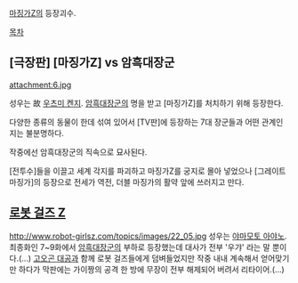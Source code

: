 [[마징가Z]]의 등장괴수.

[[목차]]
== [극장판] [마징가Z] vs 암흑대장군 ==
attachment:6.jpg

성우는 故 [[우츠미 켄지]]. [[암흑대장군]]의 명을 받고 [마징가Z]를 처치하기 위해 등장한다.

다양한 종류의 동물이 한데 섞여 있어서 [TV판]에 등장하는 7대 장군들과 어떤 관계인지는 불분명하다.

작중에선 암흑대장군의 직속으로 묘사된다.

[전투수]들을 이끌고 세계 각지를 파괴하고 마징가Z를 궁지로 몰아 넣었으나 [그레이트 마징가]의 등장으로 전세가 역전, 더블 마징가의 활약 앞에 쓰러지고 만다.

== [[로봇 걸즈 Z]] ==
http://www.robot-girlsz.com/topics/images/22_05.jpg
성우는 [[야마모토 아야노]].
최종화인 7~9화에서 [[암흑대장군]]의 부하로 등장했는데 대사가 전부 '우갸' 라는 말 뿐이다.(…)
[[고오곤 대공]]과 함께 로봇 걸즈들에게 덤벼들었지만 작중 내내 계속해서 얻어맞기만 하다가 막판에는 가이짱의 공격 한 방에 무장이 전부 해제되어 버려서 리타이어.(…)
